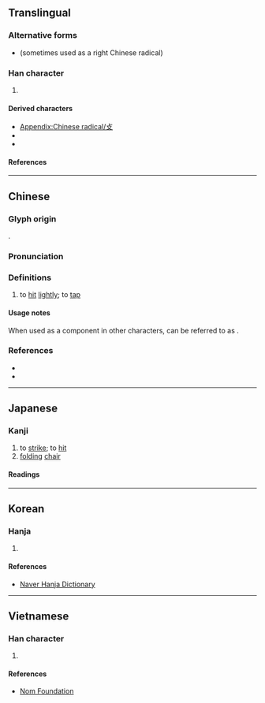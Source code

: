 {{also|支|攵}}
{{character info}}
{{character info|⽁}}
==Translingual==
{{stroke order|type=animate}}

===Alternative forms===
* {{l|mul|攵}} (sometimes used as a right Chinese radical)

===Han character===
{{Han char|rn=66|rad=攴|as=00|sn=4|four=21407|canj=YE|ids=⿱⺊又}}

# {{mul-kangxi radical-def}}

====Derived characters====
* [[Appendix:Chinese radical/攴]]
* {{l|mul|[[𠆸]], [[𭇅]], [[𪢺]], [[𪥩]], [[𡵨]], [[𢁵]], [[㢭]], [[𫹏]], [[𢪊]], [[𣲏]], [[𬨞]], [[𣏽]], [[𭭛]], [[𣧏]], [[𤆝]], [[𤕝]], [[𤘴]], [[㺳]], [[𤽐]], [[𥾲]], [[𦔼]], [[𦤺]], [[𦨗]], [[𧣀]], [[𬢟]], [[䜴]], [[𨈙]], [[軙]], [[𨠃]], [[鈙]], [[𩉲]], [[𫣇]], [[鼔]], [[𬳩]], [[𫶰]], [[𢿆]], [[𮫱]], [[𪎘]], [[𪌏]], [[𣽠]], [[𩐅]], [[𪔿]], [[𡁁]], [[𪗡]], [[𧔅]], [[𡔋]]}}
* {{l|mul|[[𥽤]], [[𠓠]], [[𠓥]], [[𡰵]], [[𢇮]], [[𤼧]], [[𥄎]], [[冦]], [[寇]]}}

====References====
{{Han ref|kx=0468.040|dkj=13108|dj=0815.330|hdz=21447.080|uh=6534}}

[[Category:CJKV radicals| ]]

----

==Chinese==
{{zh-forms|alt=攵,䇚,𢪊}}
{{zh-wp|zh:攴部|yue|hak:phuk-phu|cdo:páuk-buô|nan:phok-pō͘|en:Radical 66}}

===Glyph origin===
{{Han etym}}
{{Han compound|卜|又|c1=p|c2=s|t2=right hand|ls=psc}}.

===Pronunciation===
{{zh-pron
|m=pū
|c=bok1,pok3
|h=pfs=phuk/phok
|mn=phok
|w=
|mc=y
|oc=y
|ma=
|cat=v
}}

===Definitions===
{{zh-hanzi}}

# to [[hit]] [[lightly]]; to [[tap#Verb|tap]]

====Usage notes====
When used as a component in other characters, {{lang|zh|攴}} can be referred to as {{zh-l|敲字邊}}.

===References===
* {{R:twedu|C04551}}
* {{R:yue:Hanzi}}

----

==Japanese==

===Kanji===
{{ja-kanji|grade=|rs=攴00}}

# to [[strike]]; to [[hit]]
# [[folding]] [[chair]]

====Readings====
{{ja-readings
|on=ほく, はく
|kun=うつ
}}

----

==Korean==

===Hanja===
{{ko-hanja|치다|칠|복}}

# {{rfdef|ko|sort=攴00}}

====References====
* [http://hanja.naver.com/hanja?q=%E6%94%B4 Naver Hanja Dictionary]

----

==Vietnamese==

===Han character===
{{vi-readings|reading=phộc|rs=攴00}}

# {{rfdef|vi|sort=攴00}}

====References====
* [http://nomfoundation.org/common/nom_details.php?codepoint=6534 Nom Foundation]